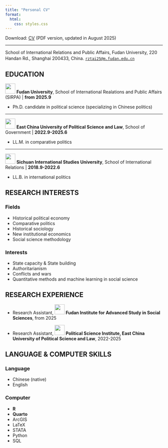 ```yaml
---
title: "Personal CV"
format:
  html:
    css: styles.css
---
```


Download: [CV](resume_aug_25.pdf) (PDF version, updated in August 2025)

---

School of International Relations and Public Affairs, Fudan University, 220 Handan Rd., Shanghai 200433, China. [`rztai25@m.fudan.edu.cn`](mailto: rztai25@m.fudan.edu.cn) [![](orcid.png){width=12pt}](https://orcid.org/0009-0002-0363-4183)

## EDUCATION

![](unilogos/fudan.png){width=24pt} **Fudan University**,
School of International Realations and Public Affairs (SIRPA) | **from 2025.9**

- Ph.D. candidate in political science (specializing in Chinese politics)

***

![](unilogos/ecupl.png){width=24pt} **East China University of Political Science and Law**,
School of Government | **2022.9-2025.6**

- LL.M. in comparative politics

***

![](unilogos/sisu.png){width=24pt} **Sichuan International Studies University**, School of International Relations | **2018.9-2022.6**

- LL.B. in international politics

## RESEARCH INTERESTS

### Fields

- Historical political economy 
- Comparative politics
- Historical sociology
- New institutional economics
- Social science methodology

### Interests

- State capacity \& State building
- Authoritarianism
- Conflicts and wars
- Quantitative methods and machine learning in social science

## RESEARCH EXPERIENCE

- Research Assistant, **![](unilogos/ias.png){width=24pt} Fudan Institute for Advanced Study in Social Sciences**, from 2025

- Research Assistant, **![](unilogos/psi.png){width=24pt} Political Science Institute, East China University of Political Science and Law**, 2022-2025

## LANGUAGE & COMPUTER SKILLS

### Language

- Chinese (native)
- English

### Computer

- **R**
- **Quarto**
- ArcGIS
- LaTeX
- STATA
- Python
- SQL
